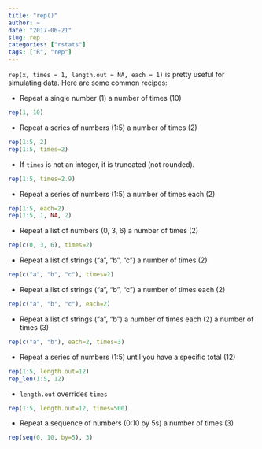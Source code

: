 ```yaml
---
title: "rep()"
author: ~
date: "2017-06-21"
slug: rep
categories: ["rstats"]
tags: ["R", "rep"]
---
```


<code>rep(x, times = 1, length.out = NA, each = 1)</code> is pretty useful for simulating data. Here are some common recipes:

* Repeat a single number (1) a number of times (10)
```r
rep(1, 10)
```

* Repeat a series of numbers (1:5) a number of times (2)
```r
rep(1:5, 2)
rep(1:5, times=2)
```

* If <code>times</code> is not an integer, it is truncated (not rounded).
```r
rep(1:5, times=2.9)
```

* Repeat a series of numbers (1:5) a number of times each  (2)
```r
rep(1:5, each=2)
rep(1:5, 1, NA, 2)
```

* Repeat a list of numbers (0, 3, 6) a number of times (2)
```r
rep(c(0, 3, 6), times=2)
```

* Repeat a list of strings ("a", "b", "c") a number of times (2)
```r
rep(c("a", "b", "c"), times=2)
```

* Repeat a list of strings ("a", "b", "c") a number of times each (2)
```r
rep(c("a", "b", "c"), each=2)
```

* Repeat a list of strings ("a", "b") a number of times each (2) a number of times (3)
```r
rep(c("a", "b"), each=2, times=3)
```

* Repeat a series of numbers (1:5) until you have a specific total (12)
```r
rep(1:5, length.out=12)
rep_len(1:5, 12)
```

* <code>length.out</code> overrides <code>times</code>
```r
rep(1:5, length.out=12, times=500)
```

* Repeat a sequence of numbers (0:10 by 5s) a number of times (3)
```r
rep(seq(0, 10, by=5), 3)
```
